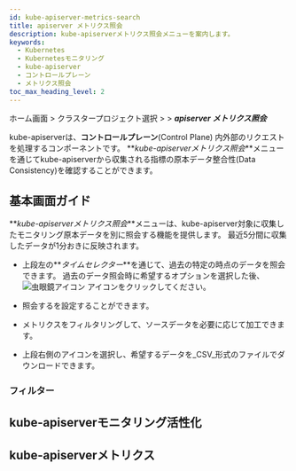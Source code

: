 ```yaml
---
id: kube-apiserver-metrics-search
title: apiserver メトリクス照会
description: kube-apiserverメトリクス照会メニューを案内します。
keywords:
  - Kubernetes
  - Kubernetesモニタリング
  - kube-apiserver
  - コントロールプレーン
  - メトリクス照会
toc_max_heading_level: 2
---
```


ホーム画面 > クラスタープロジェクト選択 > <Cmdname sid="cluster" className="uitext" /> > **_apiserver メトリクス照会_**


<K8skubeapiservercommon />

kube-apiserverは、**コントロールプレーン**(Control Plane) 内外部のリクエストを処理するコンポーネントです。 **_kube-apiserverメトリクス照会_**メニューを通じてkube-apiserverから収集される指標の原本データ整合性(Data Consistency)を確認することができます。 

## 基本画面ガイド

<ImgLang img='k8s-apiserver-metrics-search.png' desc='kube-apiserver メトリクス照会' />

**_kube-apiserverメトリクス照会_**メニューは、kube-apiserver対象に収集したモニタリング原本データを<Cmdname sid="category" className="uitext" />別に照会する機能を提供します。 最近5分間に収集したデータが1分おきに反映されます。

- 上段左の**_タイムセレクター_**を通じて、過去の特定の時点のデータを照会できます。 過去のデータ照会時に希望するオプションを選択した後、![虫眼鏡アイコン](/img/ic-search-on-press.svg) <Cmdname sid="search" className="uitext" />アイコンをクリックしてください。

- 照会する<Cmdname sid="max_count" className="uitext" />を設定することができます。 

- メトリクスをフィルタリングして、ソースデータを必要に応じて加工できます。 

- 上段右側の<Cmdname sid="download" className="uitext" />アイコンを選択し、希望するデータを_CSV_形式のファイルでダウンロードできます。

### フィルター


<K8slistfilter />

## kube-apiserverモニタリング活性化


<K8skubeapiservermonitoring />

## kube-apiserverメトリクス


<K8skubeapiservermetric />
